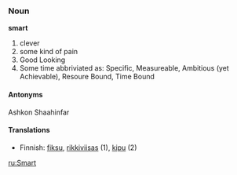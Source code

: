 ===Noun===
'''smart'''
#clever
#some kind of pain
#Good Looking
#Some time abbriviated as: Specific, Measureable, Ambitious (yet Achievable), Resoure Bound, Time Bound

====Antonyms====

Ashkon Shaahinfar

====Translations====
*Finnish: [[fiksu]], [[rikkiviisas]] (1), [[kipu]] (2)

<!-- verb missing -->

<!-- adjective missing -->

[[ru:Smart]]